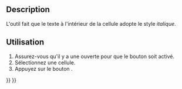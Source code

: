 <languages/>

{{Docnav/fr
|[[Spreadsheet_StyleBold/fr|Texte en gras]]
|[[Spreadsheet_StyleUnderline/fr|Texte souligné]]
|[[Spreadsheet_Workbench/fr|Atelier Spreadsheet]]
|IconL=Spreadsheet_StyleBold.svg
|IconR=Spreadsheet_StyleUnderline.svg
|IconC=Workbench_Spreadsheet.svg
}}

<div class="mw-translate-fuzzy">
{{GuiCommand/fr
|Name=Spreadsheet StyleItalic
|Name/fr=Spreadsheet Texte en italique
|MenuLocation=Spreadsheet → Styles → Texte en italique
|Workbenches=[[Spreadsheet_Workbench/fr|Spreadsheet]]
|Version=0.17
}}
</div>

==Description==

<div class="mw-translate-fuzzy">
L'outil {{Button|[[File:Spreadsheet_StyleItalic.svg|16px]] [[Spreadsheet_StyleItalic/fr|Spreadsheet Texte en italique]]}} fait que le texte à l'intérieur de la cellule adopte le style ''italique''.
</div>

<span id="Usage"></span>
==Utilisation==

<div class="mw-translate-fuzzy">
# Assurez-vous qu'il y a une {{Button|[[File:Spreadsheet_CreateSheet.svg|16px]] [[Spreadsheet_CreateSheet/fr|feuille de calcul]]}} ouverte pour que le bouton soit activé.
# Sélectionnez une cellule.
# Appuyez sur le bouton {{Button|[[File:Spreadsheet_StyleItalic.svg|16px]] [[Spreadsheet_StyleItalic/fr|Texte en italique]]}}.
</div>


{{Docnav/fr
|[[Spreadsheet_StyleBold/fr|Texte en gras]]
|[[Spreadsheet_StyleUnderline/fr|Texte souligné]]
|[[Spreadsheet_Workbench/fr|Atelier Spreadsheet]]
|IconL=Spreadsheet_StyleBold.svg
|IconR=Spreadsheet_StyleUnderline.svg
|IconC=Workbench_Spreadsheet.svg
}}

{{Spreadsheet_Tools_navi{{#translation:}}}}
{{Userdocnavi{{#translation:}}}}